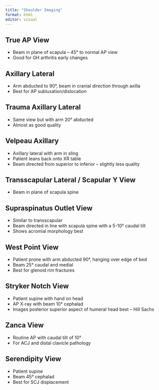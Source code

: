 ```yaml
---
title: "Shoulder Imaging"
format: html
editor: visual
---
```


## True AP View
- Beam in plane of scapula – 45° to normal AP view
- Good for GH arthritis early changes

## Axillary Lateral
- Arm abducted to 90°, beam in cranial direction through axilla
- Best for AP subluxation/dislocation

## Trauma Axillary Lateral
- Same view but with arm 20° abducted
- Almost as good quality

## Velpeau Axillary
- Axillary lateral with arm in sling
- Patient leans back onto XR table
- Beam directed from superior to inferior – slightly less quality

## Transscapular Lateral / Scapular Y View
- Beam in plane of scapula spine

## Supraspinatus Outlet View
- Similar to transscapular
- Beam directed in line with scapula spine with a 5-10° caudal tilt
- Shows acromial morphology best

## West Point View
- Patient prone with arm abducted 90°, hanging over edge of bed
- Beam 25° caudal and medial
- Best for glenoid rim fractures

## Stryker Notch View
- Patient supine with hand on head
- AP X-ray with beam 10° cephalad
- Images posterior superior aspect of humeral head best – Hill Sachs

## Zanca View
- Routine AP with caudal tilt of 10°
- For ACJ and distal clavicle pathology

## Serendipity View
- Patient supine
- Beam 45° cephalad
- Best for SCJ displacement
